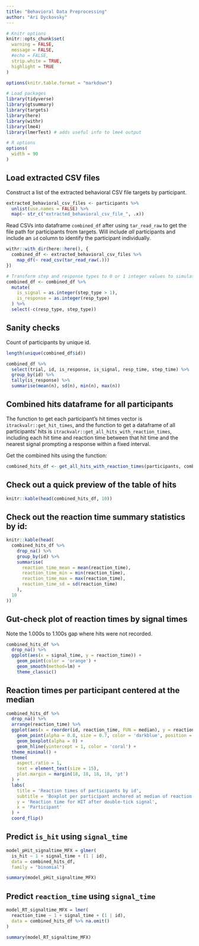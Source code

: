 ```yaml
---
title: "Behavioral Data Preprocessing"
author: "Ari Dyckovsky"
---
```


```r
# Knitr options
knitr::opts_chunk$set(
  warning = FALSE,
  message = FALSE,
  #echo = FALSE,
  strip.white = TRUE,
  highlight = TRUE
)

options(knitr.table.format = "markdown")

# Load packages
library(tidyverse)
library(gtsummary)
library(targets)
library(here)
library(withr)
library(lme4)
library(lmerTest) # adds useful info to lme4 output

# R options
options(
  width = 90
)
```


## Load extracted CSV files

Construct a list of the extracted behavioral CSV file targets by participant.

```r
extracted_behavioral_csv_files <- participants %>%
  unlist(use.names = FALSE) %>%
  map(~ str_c("extracted_behavioral_csv_file_", .x))
```

Read CSVs into dataframe `combined_df` after using `tar_read_raw` to get the file path for participants from targets. Will include _all_ participants and include an `id` column to identify the participant individually.

```r
withr::with_dir(here::here(), {
  combined_df <- extracted_behavioral_csv_files %>%
    map_df(~ read_csv(tar_read_raw(.)))
})

# Transform step and response types to 0 or 1 integer values to simulate boolean behavior.
combined_df <- combined_df %>%
  mutate(
    is_signal = as.integer(step_type > 1),
    is_response = as.integer(resp_type)
  ) %>%
  select(-c(resp_type, step_type))
```

## Sanity checks

Count of participants by unique id.

```r
length(unique(combined_df$id))
```

```r
combined_df %>%
  select(trial, id, is_response, is_signal, resp_time, step_time) %>%
  group_by(id) %>%
  tally(is_response) %>%
  summarise(mean(n), sd(n), min(n), max(n))
```

## Combined hits dataframe for all participants

The function to get each participant's hit times vector is `itrackvalr::get_hit_times`, and the function to get a dataframe of all participants' hits is `itrackvalr::get_all_hits_with_reaction_times`, including each hit time and reaction time between that hit time and the nearest signal prompting a response within a fixed interval.

Get the combined hits using the function:

```r
combined_hits_df <- get_all_hits_with_reaction_times(participants, combined_df)
```

## Check out a quick preview of the table of hits

```r
knitr::kable(head(combined_hits_df, 10))
```

## Check out the reaction time summary statistics by id:

```r
knitr::kable(head(
  combined_hits_df %>%
    drop_na() %>%
    group_by(id) %>%
    summarise(
      reaction_time_mean = mean(reaction_time),
      reaction_time_min = min(reaction_time),
      reaction_time_max = max(reaction_time),
      reaction_time_sd = sd(reaction_time)
    ),
  10
))
```

## Gut-check plot of reaction times by signal times

Note the 1.000s to 1.100s gap where hits were not recorded.

```r
combined_hits_df %>%
  drop_na() %>%
  ggplot(aes(x = signal_time, y = reaction_time)) +
    geom_point(color = 'orange') +
    geom_smooth(method=lm) +
    theme_classic()
```

## Reaction times per participant centered at the median

```r
combined_hits_df %>%
  drop_na() %>%
  arrange(reaction_time) %>%
  ggplot(aes(x = reorder(id, reaction_time, FUN = median), y = reaction_time)) +
    geom_point(alpha = 0.8, size = 0.7, color = 'darkblue', position = 'jitter') +
    geom_boxplot(alpha = 0) +
    geom_hline(yintercept = 1, color = 'coral') +
  theme_minimal() +
  theme(
    aspect.ratio = 1,
    text = element_text(size = 15),
    plot.margin = margin(18, 18, 18, 18, 'pt')
  ) +
  labs(
    title = 'Reaction times of participants by id',
    subtitle = 'Boxplot per participant anchored at median of reaction time',
    y = 'Reaction time for HIT after double-tick signal',
    x = 'Participant'
  ) +
  coord_flip()
```

## Predict `is_hit` using `signal_time`

```r
model_pHit_signaltime_MFX = glmer(
  is_hit ~ 1 + signal_time + (1 | id),
  data = combined_hits_df,
  family = "binomial")

summary(model_pHit_signaltime_MFX)
```

## Predict `reaction_time` using `signal_time`

```r
model_RT_signaltime_MFX = lmer(
  reaction_time ~ 1 + signal_time + (1 | id),
  data = combined_hits_df %>% na.omit()
)

summary(model_RT_signaltime_MFX)
```
